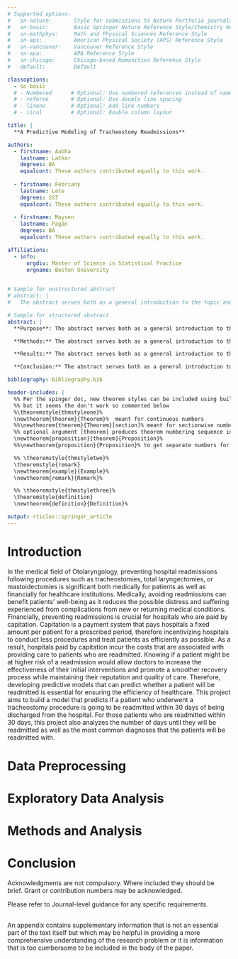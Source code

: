 ```yaml
---
# Supported options: 
#   sn-nature:       Style for submissions to Nature Portfolio journals
#   sn-basic:        Basic Springer Nature Reference Style/Chemistry Reference Style
#   sn-mathphys:     Math and Physical Sciences Reference Style
#   sn-aps:          American Physical Society (APS) Reference Style
#   sn-vancouver:    Vancouver Reference Style
#   sn-apa:          APA Reference Style 
#   sn-chicago:      Chicago-based Humanities Reference Style
#   default:         Default

classoptions: 
  - sn-basic      
  # - Numbered      # Optional: Use numbered references instead of namedate references (only for sn-nature, sn-basic, sn-vancouver, sn-chicago, sn-mathphys or sn-nature)
  # - referee       # Optional: Use double line spacing 
  # - lineno        # Optional: Add line numbers
  # - iicol         # Optional: Double column layour

title: |
  **A Predictive Modeling of Tracheostomy Readmissions**

authors: 
  - firstname: Aabha
    lastname: Latkar
    degrees: BA
    equalcont: These authors contributed equally to this work.
    
  - firstname: Febriany
    lastname: Lete
    degrees: SST
    equalcont: These authors contributed equally to this work.
    
  - firstname: Maysen
    lastname: Pagán
    degrees: BA
    equalcont: These authors contributed equally to this work.

affiliations:
  - info:
      orgdiv: Master of Science in Statistical Practice
      orgname: Boston University
  

# Sample for unstructured abstract 
# abstract: |
#   The abstract serves both as a general introduction to the topic and as a brief, non-technical summary of the main results and their implications. Authors are advised to check the author instructions for the journal they are submitting to for word limits and if structural elements like subheadings, citations, or equations are permitted.

# Sample for structured abstract
abstract: |
  **Purpose**: The abstract serves both as a general introduction to the topic and as a brief, non-technical summary of the main results and their implications. The abstract must not include subheadings (unless expressly permitted in the journal's Instructions to Authors), equations or citations. As a guide the abstract should not exceed 200 words. Most journals do not set a hard limit however authors are advised to check the author instructions for the journal they are submitting to.

  **Methods:** The abstract serves both as a general introduction to the topic and as a brief, non-technical summary of the main results and their implications. The abstract must not include subheadings (unless expressly permitted in the journal's Instructions to Authors), equations or citations. As a guide the abstract should not exceed 200 words. Most journals do not set a hard limit however authors are advised to check the author instructions for the journal they are submitting to.

  **Results:** The abstract serves both as a general introduction to the topic and as a brief, non-technical summary of the main results and their implications. The abstract must not include subheadings (unless expressly permitted in the journal's Instructions to Authors), equations or citations. As a guide the abstract should not exceed 200 words. Most journals do not set a hard limit however authors are advised to check the author instructions for the journal they are submitting to.

  **Conclusion:** The abstract serves both as a general introduction to the topic and as a brief, non-technical summary of the main results and their implications. The abstract must not include subheadings (unless expressly permitted in the journal's Instructions to Authors), equations or citations. As a guide the abstract should not exceed 200 words. Most journals do not set a hard limit however authors are advised to check the author instructions for the journal they are submitting to.}

bibliography: bibliography.bib

header-includes: |
  %% Per the spinger doc, new theorem styles can be included using built in style, 
  %% but it seems the don't work so commented below
  %\theoremstyle{thmstyleone}%
  \newtheorem{theorem}{Theorem}%  meant for continuous numbers
  %%\newtheorem{theorem}{Theorem}[section]% meant for sectionwise numbers
  %% optional argument [theorem] produces theorem numbering sequence instead of independent numbers for Proposition
  \newtheorem{proposition}[theorem]{Proposition}%
  %%\newtheorem{proposition}{Proposition}% to get separate numbers for theorem and proposition etc.

  %% \theoremstyle{thmstyletwo}%
  \theoremstyle{remark}
  \newtheorem{example}{Example}%
  \newtheorem{remark}{Remark}%

  %% \theoremstyle{thmstylethree}%
  \theoremstyle{definition}
  \newtheorem{definition}{Definition}%

output: rticles::springer_article
---
```


# Introduction {#sec1}

In the medical field of Otolaryngology, preventing hospital readmissions following procedures such as tracheostomies, total laryngectomies, or mastoidectomies is significant both medically for patients as well as financially for healthcare institutions. Medically, avoiding readmissions can benefit patients' well-being as it reduces the possible distress and suffering experienced from complications from new or returning medical conditions. Financially, preventing readmissions is crucial for hospitals who are paid by capitation. Capitation is a payment system that pays hospitals a fixed amount per patient for a prescribed period, therefore incentivizing hospitals to conduct less procedures and treat patients as efficiently as possible. As a result, hospitals paid by capitation incur the costs that are associated with providing care to patients who are readmitted. Knowing if a patient might be at higher risk of a readmission would allow doctors to increase the effectiveness of their initial interventions and promote a smoother recovery process while maintaining their reputation and quality of care. Therefore, developing predictive models that can predict whether a patient will be readmitted is essential for ensuring the efficiency of healthcare. \newline
\newline
This project aims to build a model that predicts if a patient who underwent a tracheostomy procedure is going to be readmitted within 30 days of being discharged from the hospital. For those patients who are readmitted within 30 days, this project also analyzes the number of days until they will be readmitted as well as the most common diagnoses that the patients will be readmitted with.

# Data Preprocessing {#sec2}

# Exploratory Data Analysis {#sec3}

# Methods and Analysis {#sec4}

# Conclusion {#sec5}

\bmhead{Acknowledgments}

Acknowledgments are not compulsory. Where included they should be brief. Grant or contribution numbers may be acknowledged.

Please refer to Journal-level guidance for any specific requirements.

::: {.appendices latex=true}

# {#secA}

An appendix contains supplementary information that is not an essential part of the text itself but which may be helpful in providing a more comprehensive understanding of the research problem or it is information that is too cumbersome to be included in the body of the paper.

:::